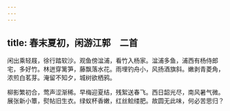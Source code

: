```yaml
---
---
---
```

title: 春末夏初，闲游江郭　二首
---



闲出乘轻屐，徐行踏软沙。观鱼傍湓浦，看竹入杨家。湓浦多鱼，浦西有杨侍郎宅，多好竹。林迸穿篱笋，藤飘落水花。雨埋钓舟小，风扬酒旗斜。嫩剥青菱角，浓煎白茗芽。淹留不知夕，城树欲栖鸦。

柳影繁初合，莺声涩渐稀。早梅迎夏结，残絮送春飞。西日韶光尽，南风暑气微。展张新小簟，熨帖旧生衣。绿蚁杯香嫩，红丝鲙缕肥。故圆无此味，何必苦思归？